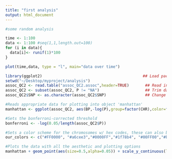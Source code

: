 ```yaml
---
title: "first analysis"
output: html_document
---
```


```r
#some random analysis

time <- 1:100
data <- 1:100 #seq(1,1,length.out=100)
for (i in data){
  data[i]<- runif(1)*100
}

plot(time,data, type = "l", main="data over time")
```


```r
library(ggplot2)                                            ## Load package
setwd("~/Desktop/myproject/analysis")
assoc_QC2 <- read.table("assoc_QC2.assoc",header=TRUE)       ## Read in data
assoc_QC2 <- subset(assoc_QC2, P != "NA")                    ## Trim data
assoc_QC2$SNP <- as.character(assoc_QC2$SNP)                 ## Change SNP column to correct format

#Reads appropriate data for plotting into object 'manhattan'
manhattan <- ggplot(assoc_QC2, aes(BP,-log(P),group=factor(CHR),color=factor(CHR)))  

#Sets the bonferroni-corrected threshold
bonferroni <- -log(0.05/length(assoc_QC2$P))

#Sets a color scheme for the chromosomes w/ hex codes, these can also be coded with plaintext names (i.e. "red")
our_colors <- c("#FF0000", "#a6cee3","#0000FF","#1f78b4", "#00FF00","#b2df8a","#33a02c","#fb9a99","#91003f","#fdbf6f","#ff7f00","#cab2d6","#6a3d9a","#ffff99","#b15928","#d95f0e","#377eb8","#4d4d4d","#999999","#dd1c77","#542788","#c994c7")

#Plots the data with all the aesthetic and plotting options
manhattan + geom_point(aes(size=0.5,alpha=0.05)) + scale_y_continuous(limits=c(0,15)) + geom_hline(yintercept=bonferroni, lty=2) + xlab("SNP Position (Chromosomes Ordered 1-22)") + ylab("Association Significance (-ln(p-value))") + scale_colour_manual(values = our_colors)


```
